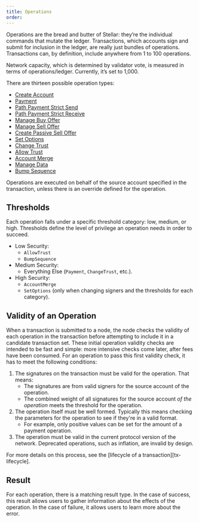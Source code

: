 ```yaml
---
title: Operations
order:
---
```


Operations are the bread and butter of Stellar: they’re the individual commands
that mutate the ledger. Transactions, which accounts sign and submit for
inclusion in the ledger, are really just bundles of operations. Transactions
can, by definition, include anywhere from 1 to 100 operations.

Network capacity, which is determined by validator vote, is measured in terms of
operations/ledger. Currently, it’s set to 1,000.

There are thirteen possible operation types:

- [Create Account](./list-of-operations.md#create-account)
- [Payment](./list-of-operations.md#payment)
- [Path Payment Strict Send](./list-of-operations.md#path-payment-strict-send)
- [Path Payment Strict Receive](./list-of-operations.md#path-payment-strict-receive)
- [Manage Buy Offer](./list-of-operations.md#manage-buy-offer)
- [Manage Sell Offer](./list-of-operations.md#manage-sell-offer)
- [Create Passive Sell Offer](./list-of-operations.md#create-passive-sell-offer)
- [Set Options](./list-of-operations.md#set-options)
- [Change Trust](./list-of-operations.md#change-trust)
- [Allow Trust](./list-of-operations.md#allow-trust)
- [Account Merge](./list-of-operations.md#account-merge)
- [Manage Data](./list-of-operations.md#manage-data)
- [Bump Sequence](./list-of-operations.md#bump-sequence)

Operations are executed on behalf of the source account specified in the
transaction, unless there is an override defined for the operation.

## Thresholds

Each operation falls under a specific threshold category: low, medium, or high.
Thresholds define the level of privilege an operation needs in order to succeed.

- Low Security:
  - `AllowTrust`
  - `BumpSequence`
- Medium Security:
  - Everything Else (`Payment`, `ChangeTrust`, etc.).
- High Security:
  - `AccountMerge`
  - `SetOptions` (only when changing signers and the thresholds for each
    category).

## Validity of an Operation

When a transaction is submitted to a node, the node checks the validity of each
operation in the transaction before attempting to include it in a candidate
transaction set. These initial operation validity checks are intended to be fast
and simple: more intensive checks come later, after fees have been consumed. For
an operation to pass this first validity check, it has to meet the following
conditions:

1. The signatures on the transaction must be valid for the operation. That
   means:
   - The signatures are from valid signers for the source account of the
     operation.
   - The combined weight of all signatures for the source account _of the
     operation_ meets the threshold for the operation.
2. The operation itself must be well formed. Typically this means checking the
   parameters for the operation to see if they're in a valid format.
   - For example, only positive values can be set for the amount of a payment
     operation.
3. The operation must be valid in the current protocol version of the network.
   Deprecated operations, such as inflation, are invalid by design.

For more details on this process, see the [lifecycle of a
transaction][tx-lifecycle].

## Result

For each operation, there is a matching result type. In the case of success,
this result allows users to gather information about the effects of the
operation. In the case of failure, it allows users to learn more about the
error.
